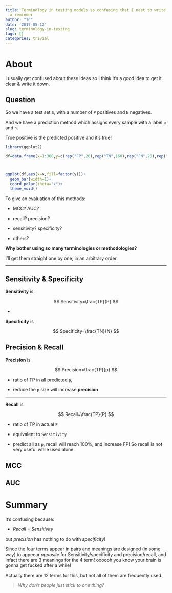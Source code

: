 ```yaml
---
title: Terminology in testing models so confusing that I neet to write it down as
  a reminder
author: "TC"
date: '2017-05-12'
slug: terminology-in-testing
tags: []
categories: trivial
---
```


# About
I usually get confused about these ideas so I think it's a good idea to get it clear & write it down.



## Question

So we have a test set `S`, with a number of `P` positives and `N` negatives.

And we have a prediction method which assigns every sample with a label `p` and `n`.

True positive is the predicted positive and it's true! 

```r
library(ggplot2)

df=data.frame(x=1:360,y=c(rep("FP",20),rep("TN",160),rep("FN",20),rep("TP",160)))



ggplot(df,aes(x=x,fill=factor(y)))+
  geom_bar(width=1)+
  coord_polar(theta="x")+
  theme_void()

```




To give an evaluation of this methods:

- MCC? AUC? 

- recall? precision?

- sensitivity? specificity?

- others?

**Why bother using so many terminologies or methodologies?**

I'll get them straight one by one, in an arbitrary order.


***

## Sensitivity & Specificity

**Sensitivity** is

$$
Sensitivity=\frac{TP}{P}
$$

-

**Specificity** is

$$
Specificity=\frac{TN}{N}
$$


## Precision & Recall
**Precision** is

$$
Precision=\frac{TP}{p}
$$

- ratio of TP in all predicted `p`,

- reduce the `p` size will increase **precision** 

***

**Recall** is

$$
Recall=\frac{TP}{P}
$$

- ratio of TP in actual `P`

- equivalent to `Sensitivity`

- predict all as `p`, recall will reach 100%, and increase FP! So recall is not very useful while used alone.



## MCC


## AUC



# Summary
It's confusing because:

- *Recall* = *Sensitivity*

but *precision* has nothing to do with *specificity*!

Since the four terms appear in pairs and meanings are designed (in some way) to appeear _opposite_ for Sensitivity/specificity and precision/recall, and infact there are 3 meanings for the 4 term! oooooh you know your brain is gonna get fucked after a while!

Actually there are 12 terms for this, but not all of them are frequently used.

> *Why don't people just stick to one thing?*

